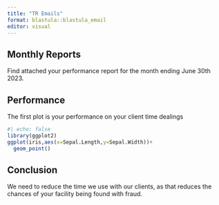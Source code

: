 ---
title: "TR Emails"
format: blastula::blastula_email
editor: visual
---

## Monthly Reports

Find attached your performance report for the month ending June 30th 2023.

## Performance

The first plot is your performance on your client time dealings

```{r}
#| echo: false
library(ggplot2)
ggplot(iris,aes(x=Sepal.Length,y=Sepal.Width))+
  geom_point()
```

## Conclusion

We need to reduce the time we use with our clients, as that reduces the chances of your facility being found with fraud.

